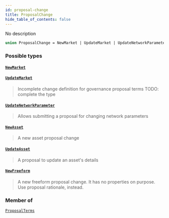 ```yaml
---
id: proposal-change
title: ProposalChange
hide_table_of_contents: false
---
```








No description

```graphql
union ProposalChange = NewMarket | UpdateMarket | UpdateNetworkParameter | NewAsset | UpdateAsset | NewFreeform
```


### Possible types

#### [`NewMarket`](/testnet/api/graphql/objects/new-market) <Badge class="secondary" text="object"/>
> 
> 

#### [`UpdateMarket`](/testnet/api/graphql/objects/update-market) <Badge class="secondary" text="object"/>
> Incomplete change definition for governance proposal terms
TODO: complete the type
> 

#### [`UpdateNetworkParameter`](/testnet/api/graphql/objects/update-network-parameter) <Badge class="secondary" text="object"/>
> Allows submitting a proposal for changing network parameters
> 

#### [`NewAsset`](/testnet/api/graphql/objects/new-asset) <Badge class="secondary" text="object"/>
> A new asset proposal change
> 

#### [`UpdateAsset`](/testnet/api/graphql/objects/update-asset) <Badge class="secondary" text="object"/>
> A proposal to update an asset's details
> 

#### [`NewFreeform`](/testnet/api/graphql/objects/new-freeform) <Badge class="secondary" text="object"/>
> A new freeform proposal change. It has no properties on purpose. Use proposal
rationale, instead.
> 



### Member of

[`ProposalTerms`](/testnet/api/graphql/objects/proposal-terms)  <Badge class="secondary" text="object"/>



